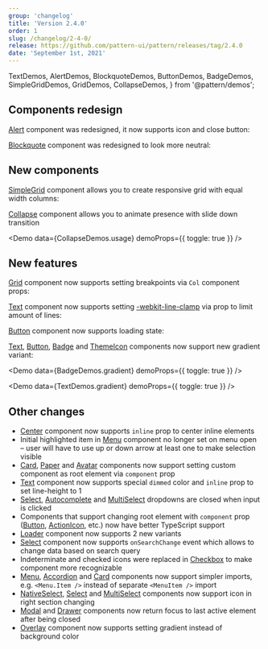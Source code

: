 ```yaml
---
group: 'changelog'
title: 'Version 2.4.0'
order: 1
slug: /changelog/2-4-0/
release: https://github.com/pattern-ui/pattern/releases/tag/2.4.0
date: 'September 1st, 2021'
---
```


  TextDemos,
  AlertDemos,
  BlockquoteDemos,
  ButtonDemos,
  BadgeDemos,
  SimpleGridDemos,
  GridDemos,
  CollapseDemos,
} from '@pattern/demos';

## Components redesign

[Alert](https://pattern-ui.design/core/alert/) component was redesigned, it now supports icon and close button:

<Demo data={AlertDemos.configurator} />

[Blockquote](https://pattern-ui.design/core/blockquote/) component was redesigned to look more neutral:

<Demo data={BlockquoteDemos.configurator} />

## New components

[SimpleGrid](https://pattern-ui.design/core/simple-grid/) component allows you to create responsive grid with equal width columns:

<Demo data={SimpleGridDemos.configurator} />

[Collapse](https://pattern-ui.design/core/collapse/) component allows you to animate presence with slide down transition

<Demo data={CollapseDemos.usage} demoProps={{ toggle: true }} />

## New features

[Grid](https://pattern-ui.design/core/grid/) component now supports setting breakpoints via `Col` component props:

<Demo data={GridDemos.responsive} />

[Text](https://pattern-ui.design/core/text/) component now supports setting [-webkit-line-clamp](https://developer.mozilla.org/en-US/docs/Web/CSS/-webkit-line-clamp)
via prop to limit amount of lines:

<Demo data={TextDemos.linesConfigurator} />

[Button](https://pattern-ui.design/core/button/) component now supports loading state:

<Demo data={ButtonDemos.loadingConfigurator} />

[Text](https://pattern-ui.design/core/text/), [Button](https://pattern-ui.design/core/button/), [Badge](https://pattern-ui.design/core/badge/) and [ThemeIcon](https://pattern-ui.design/core/theme-icon/) components now support new gradient variant:

<Demo data={BadgeDemos.gradient} demoProps={{ toggle: true }} />

<Demo data={TextDemos.gradient} demoProps={{ toggle: true }} />

## Other changes

- [Center](https://pattern-ui.design/core/center/) component now supports `inline` prop to center inline elements
- Initial highlighted item in [Menu](https://pattern-ui.design/core/menu/) component no longer set on menu open – user will have to use up or down arrow at least one to make selection visible
- [Card](https://pattern-ui.design/core/card/), [Paper](https://pattern-ui.design/core/paper/) and [Avatar](https://pattern-ui.design/core/avatar/) components now support setting custom component as root element via `component` prop
- [Text](https://pattern-ui.design/core/text/#dimmed) component now supports special `dimmed` color and `inline` prop to set line-height to 1
- [Select](https://pattern-ui.design/core/select/), [Autocomplete](https://pattern-ui.design/core/autocomplete/) and [MultiSelect](https://pattern-ui.design/core/multi-select/) dropdowns are closed when input is clicked
- Components that support changing root element with `component` prop ([Button](https://pattern-ui.design/core/button/), [ActionIcon](https://pattern-ui.design/core/action-icon/), etc.) now have better TypeScript support
- [Loader](https://pattern-ui.design/core/loader/) component now supports 2 new variants
- [Select](https://pattern-ui.design/core/select/) component now supports `onSearchChange` event which allows to change data based on search query
- Indeterminate and checked icons were replaced in [Checkbox](https://pattern-ui.design/core/checkbox/) to make component more recognizable
- [Menu](https://pattern-ui.design/core/menu/), [Accordion](https://pattern-ui.design/core/accordion/) and [Card](https://pattern-ui.design/core/card/) components now support simpler imports, e.g. `<Menu.Item />` instead of separate `<MenuItem />` import
- [NativeSelect](https://pattern-ui.design/core/native-select/#right-section), [Select](https://pattern-ui.design/core/select/#right-section) and [MultiSelect](https://pattern-ui.design/core/multi-select/#right-section) components now support icon in right section changing
- [Modal](https://pattern-ui.design/core/modal/) and [Drawer](https://pattern-ui.design/core/drawer/) components now return focus to last active element after being closed
- [Overlay](https://pattern-ui.design/core/overlay/#with-gradient) component now supports setting gradient instead of background color
